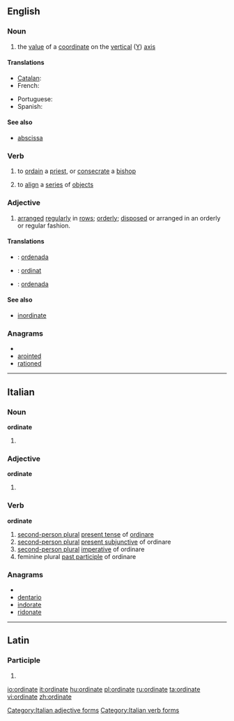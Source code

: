 ==English==

===Noun===
{{en-noun}}

# {{mathematics}} the [[value]] of a [[coordinate]] on the [[vertical]] ([[Y]]) [[axis]]
====Translations====
{{trans-top|''y'' coordinate}}
* [[Catalan]]: {{t-|ca|ordenada}}
* French: {{t+|fr|ordonnée|f}}
{{trans-mid}}
* Portuguese: {{t+|pt|ordenada|f}}
* Spanish: {{t+|es|ordenada|f}}
{{trans-bottom}}
====See also====
* [[abscissa]]

===Verb===
{{en-verb|ordinat|es}}

# {{transitive}} to [[ordain]] a [[priest]], or [[consecrate]] a [[bishop]]
# {{transitive}} to [[align]] a [[series]] of [[object]]s

===Adjective===
{{en-adj}}

# [[arranged]] [[regularly]] in [[row]]s; [[orderly]]; [[dispose|disposed]] or arranged in an orderly or regular fashion.

====Translations====
{{checktrans-top}}
* {{ttbc|Catalan}}: [[ordenada]]
* {{ttbc|Indonesian}}: [[ordinat]]
* {{ttbc|Spanish}}: [[ordenada]]
{{trans-bottom}}

====See also====
* [[inordinate]]

===Anagrams===
* {{alphagram|adeinort}}
* [[arointed#English|arointed]]
* [[rationed#English|rationed]]

----

==Italian==

===Noun===
'''ordinate''' {{f}}

# {{plural of|ordinata|lang=it}}

===Adjective===
'''ordinate''' {{p}}

# {{feminine of|ordinato#Adjective|ordinato}}

===Verb===
'''ordinate'''

# [[second-person plural]] [[present tense]] of [[ordinare]]
# [[second-person plural]] [[present subjunctive]] of ordinare
# [[second-person plural]] [[imperative]] of ordinare
# feminine plural [[past participle]] of ordinare

===Anagrams===
* {{alphagram|adeinort}}
* [[dentario#Italian|dentario]]
* [[indorate#Italian|indorate]]
* [[ridonate#Italian|ridonate]]

[[Category:Italian adjective forms]]
[[Category:Italian verb forms]]

----

==Latin==

===Participle===
{{la-part-form|ōrdināte}}

# {{inflection of|[[ordinatus#Latin|ōrdinātus]]||voc|m|s|lang=la}}

[[io:ordinate]]
[[it:ordinate]]
[[hu:ordinate]]
[[pl:ordinate]]
[[ru:ordinate]]
[[ta:ordinate]]
[[vi:ordinate]]
[[zh:ordinate]]